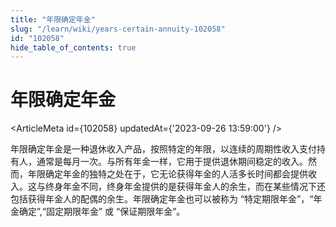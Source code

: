 ```yaml
---
title: "年限确定年金"
slug: "/learn/wiki/years-certain-annuity-102058"
id: "102058"
hide_table_of_contents: true
---
```



# 年限确定年金

<ArticleMeta id={102058} updatedAt={'2023-09-26 13:59:00'} />
<div className='border-solid border-b border-t-0 my-4 border-[var(--ifm-color-gray-300)]' />

年限确定年金是一种退休收入产品，按照特定的年限，以连续的周期性收入支付持有人，通常是每月一次。与所有年金一样，它用于提供退休期间稳定的收入。然而，年限确定年金的独特之处在于，它无论获得年金的人活多长时间都会提供收入。这与终身年金不同，终身年金提供的是获得年金人的余生，而在某些情况下还包括获得年金人的配偶的余生。年限确定年金也可以被称为 “特定期限年金”，“年金确定”,“固定期限年金” 或 “保证期限年金”。
